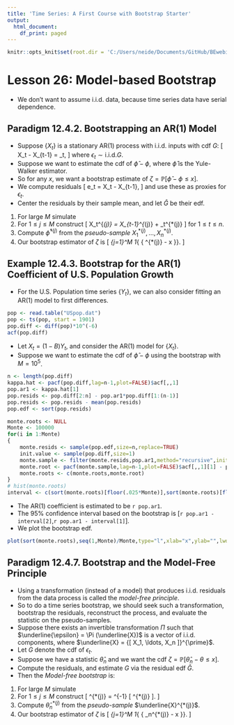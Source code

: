 ```yaml
---
title: 'Time Series: A First Course with Bootstrap Starter'
output:
  html_document:
    df_print: paged
---
```


```r
knitr::opts_knit$set(root.dir = 'C:/Users/neide/Documents/GitHub/BEwebinar/Data')
```

# Lesson 26: Model-based Bootstrap

- We don't want to assume i.i.d. data, because time series data have serial dependence.

## Paradigm 12.4.2.  Bootstrapping an AR(1) Model

- Suppose $\{ X_t \}$ is a stationary AR(1) process with i.i.d. inputs with cdf $G$:
\[
  X_t - \phi X_{t-1} = \epsilon_t,
\]
 where $\epsilon_t \sim \mbox{i.i.d.} G$.
- Suppose we want to estimate the cdf of $\widehat{\phi} - \phi$, where $\widehat{\phi}$ is the Yule-Walker estimator.
- So for any $x$, we want a bootstrap estimate of $\zeta = {\mathbb P} [ \widehat{\phi} - \phi \leq x]$.
- We compute residuals
\[
  e_t = X_t - \widehat{\phi} X_{t-1},
\]
 and use these as proxies for $\epsilon_t$.
- Center the residuals by their sample mean, and let $\widehat{G}$ be their edf.

1. For large $M$ simulate
\begin{align*}
  & \epsilon_1^{*(1)}, \ldots, \epsilon_n^{*(1)} \sim \mbox{i.i.d.} \widehat{G} \\
  & \epsilon_1^{*(2)}, \ldots, \epsilon_n^{*(2)} \sim \mbox{i.i.d.} \widehat{G} \\
  & \ldots \\
  & \epsilon_1^{*(M)}, \ldots, \epsilon_n^{*(M)} \sim \mbox{i.i.d.} \widehat{G}.
\end{align*}
2. For $1 \leq j \leq M$ construct
\[
   X_t^{*(j)} = \widehat{\phi} X_{t-1}^{*(j)} + \epsilon_t^{*(j)}
\]
for $1 \leq t \leq n$.
3. Compute $\widehat{\phi}^{*(j)}$ from the *pseudo-sample* $X_1^{*(j)}, \ldots, X_n^{*(j)}$.
4. Our bootstrap estimator of $\zeta$ is
\[
  \frac{1}{M} \sum_{j=1}^M 1_{ \{ \widehat{\phi}^{*(j)} - \widehat{\phi} \leq x  \}}.
\]


## Example 12.4.3. Bootstrap for the AR(1) Coefficient of U.S. Population Growth

- For the U.S. Population time series $\{ Y_t \}$, we can also consider fitting an AR(1) model to first differences.

```r
pop <- read.table("USpop.dat")
pop <- ts(pop, start = 1901)
pop.diff <- diff(pop)*10^(-6)
acf(pop.diff)
```

- Let $X_t = (1-B) Y_t$, and consider the AR(1) model for $\{ X_t\}$.
- Suppose we want to estimate the cdf of $\widehat{\phi} - \phi$ using the bootstrap with $M = 10^5$.

```r
n <- length(pop.diff)
kappa.hat <- pacf(pop.diff,lag=n-1,plot=FALSE)$acf[,,1]
pop.ar1 <- kappa.hat[1]
pop.resids <- pop.diff[2:n] - pop.ar1*pop.diff[1:(n-1)]
pop.resids <- pop.resids - mean(pop.resids)
pop.edf <- sort(pop.resids)

monte.roots <- NULL
Monte <- 100000
for(i in 1:Monte)
{
	monte.resids <- sample(pop.edf,size=n,replace=TRUE)
	init.value <- sample(pop.diff,size=1)
	monte.sample <- filter(monte.resids,pop.ar1,method="recursive",init=init.value)
	monte.root <- pacf(monte.sample,lag=n-1,plot=FALSE)$acf[,,1][1] - pop.ar1
	monte.roots <- c(monte.roots,monte.root)
}
# hist(monte.roots)
interval <- c(sort(monte.roots)[floor(.025*Monte)],sort(monte.roots)[floor(.975*Monte)])
```

- The AR(1) coefficient is estimated to be `r pop.ar1`.
- The $95 \%$ confidence interval based on the bootstrap is [`r pop.ar1 - interval[2]`,`r pop.ar1 - interval[1]`].
- We plot the bootstrap edf.

```r
plot(sort(monte.roots),seq(1,Monte)/Monte,type="l",xlab="x",ylab="",lwd=2)
```
  


## Paradigm 12.4.7. Bootstrap and the Model-Free Principle 
 
- Using a transformation (instead of a model) that produces i.i.d. residuals from the data process  is called the *model-free principle*.
- So to do a time series bootstrap, we should seek such a transformation, bootstrap the residuals, reconstruct the process, and evaluate the statistic on the pseudo-samples.
- Suppose there exists an invertible transformation $\Pi$ such that $\underline{\epsilon} = \Pi (\underline{X})$ is a vector of i.i.d. components, where $\underline{X} = {[ X_1, \ldots, X_n ]}^{\prime}$.
- Let $G$ denote the cdf of $\epsilon_t$.  
- Suppose we have a statistic $\widehat{\theta}_n$ and we want the cdf $\zeta = {\mathbb P} [ \widehat{\theta}_n - \theta \leq x]$.
- Compute the residuals, and estimate $G$ via the residual edf $\widehat{G}$.
- Then the *Model-free bootstrap* is:

1. For large $M$ simulate
\begin{align*}
  & \epsilon_1^{*(1)}, \ldots, \epsilon_n^{*(1)} \sim \mbox{i.i.d.} \widehat{G} \\
  & \epsilon_1^{*(2)}, \ldots, \epsilon_n^{*(2)} \sim \mbox{i.i.d.} \widehat{G} \\
  & \ldots \\
  & \epsilon_1^{*(M)}, \ldots, \epsilon_n^{*(M)} \sim \mbox{i.i.d.} \widehat{G}.
\end{align*}
2. For $1 \leq j \leq M$ construct
\[
   \underline{X}^{*(j)} = \Pi^{-1} [ \underline{\epsilon}^{*(j)} ].
\]
3. Compute $\widehat{\theta}_n^{*(j)}$ from the *pseudo-sample* $\underline{X}^{*(j)}$.
4. Our bootstrap estimator of $\zeta$ is
\[
  \frac{1}{M} \sum_{j=1}^M 1_{ \{ \widehat{\theta}_n^{*(j)} - \widehat{\theta} \leq x  \}}.
\]

 